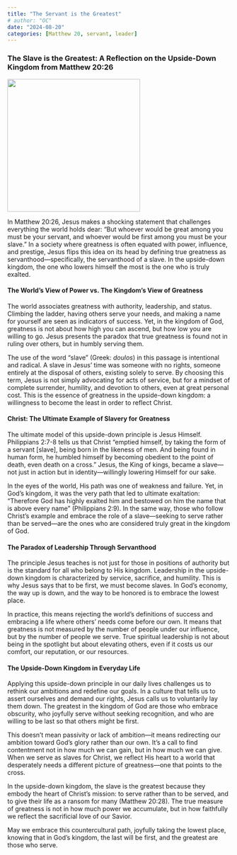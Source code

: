 ```yaml
---
title: "The Servant is the Greatest"
# author: "OC"
date: "2024-08-20"
categories: [Matthew 20, servant, leader]
---
```


### The Slave is the Greatest: A Reflection on the Upside-Down Kingdom from Matthew 20:26

![](service.jpeg){fig-align="center" width="300"}

In Matthew 20:26, Jesus makes a shocking statement that challenges everything the world holds dear: “But whoever would be great among you must be your servant, and whoever would be first among you must be your slave.” In a society where greatness is often equated with power, influence, and prestige, Jesus flips this idea on its head by defining true greatness as servanthood—specifically, the servanthood of a slave. In the upside-down kingdom, the one who lowers himself the most is the one who is truly exalted.

#### The World’s View of Power vs. The Kingdom’s View of Greatness

The world associates greatness with authority, leadership, and status. Climbing the ladder, having others serve your needs, and making a name for yourself are seen as indicators of success. Yet, in the kingdom of God, greatness is not about how high you can ascend, but how low you are willing to go. Jesus presents the paradox that true greatness is found not in ruling over others, but in humbly serving them.

The use of the word “slave” (Greek: *doulos*) in this passage is intentional and radical. A slave in Jesus’ time was someone with no rights, someone entirely at the disposal of others, existing solely to serve. By choosing this term, Jesus is not simply advocating for acts of service, but for a mindset of complete surrender, humility, and devotion to others, even at great personal cost. This is the essence of greatness in the upside-down kingdom: a willingness to become the least in order to reflect Christ.

#### Christ: The Ultimate Example of Slavery for Greatness

The ultimate model of this upside-down principle is Jesus Himself. Philippians 2:7-8 tells us that Christ “emptied himself, by taking the form of a servant \[slave\], being born in the likeness of men. And being found in human form, he humbled himself by becoming obedient to the point of death, even death on a cross.” Jesus, the King of kings, became a slave—not just in action but in identity—willingly lowering Himself for our sake.

In the eyes of the world, His path was one of weakness and failure. Yet, in God’s kingdom, it was the very path that led to ultimate exaltation: “Therefore God has highly exalted him and bestowed on him the name that is above every name” (Philippians 2:9). In the same way, those who follow Christ’s example and embrace the role of a slave—seeking to serve rather than be served—are the ones who are considered truly great in the kingdom of God.

#### The Paradox of Leadership Through Servanthood

The principle Jesus teaches is not just for those in positions of authority but is the standard for all who belong to His kingdom. Leadership in the upside-down kingdom is characterized by service, sacrifice, and humility. This is why Jesus says that to be first, we must become slaves. In God’s economy, the way up is down, and the way to be honored is to embrace the lowest place.

In practice, this means rejecting the world’s definitions of success and embracing a life where others’ needs come before our own. It means that greatness is not measured by the number of people under our influence, but by the number of people we serve. True spiritual leadership is not about being in the spotlight but about elevating others, even if it costs us our comfort, our reputation, or our resources.

#### The Upside-Down Kingdom in Everyday Life

Applying this upside-down principle in our daily lives challenges us to rethink our ambitions and redefine our goals. In a culture that tells us to assert ourselves and demand our rights, Jesus calls us to voluntarily lay them down. The greatest in the kingdom of God are those who embrace obscurity, who joyfully serve without seeking recognition, and who are willing to be last so that others might be first.

This doesn’t mean passivity or lack of ambition—it means redirecting our ambition toward God’s glory rather than our own. It’s a call to find contentment not in how much we can gain, but in how much we can give. When we serve as slaves for Christ, we reflect His heart to a world that desperately needs a different picture of greatness—one that points to the cross.

In the upside-down kingdom, the slave is the greatest because they embody the heart of Christ’s mission: to serve rather than to be served, and to give their life as a ransom for many (Matthew 20:28). The true measure of greatness is not in how much power we accumulate, but in how faithfully we reflect the sacrificial love of our Savior.

May we embrace this countercultural path, joyfully taking the lowest place, knowing that in God’s kingdom, the last will be first, and the greatest are those who serve.

